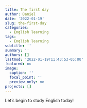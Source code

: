 ```yaml
---
title: The first day
author: Daniel
date: '2022-01-19'
slug: the-first-day
categories:
  - English learning
tags:
  - English learning
subtitle: ''
summary: ''
authors: []
lastmod: '2022-01-19T11:43:53-05:00'
featured: no
image:
  caption: ''
  focal_point: ''
  preview_only: no
projects: []
---
```

Let's begin to study English today!